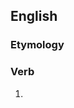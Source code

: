 ==English==

===Etymology===
{{prefix|heli|ski}}

===Verb===
{{en-verb}}

# {{alternative spelling of|heli-ski}}